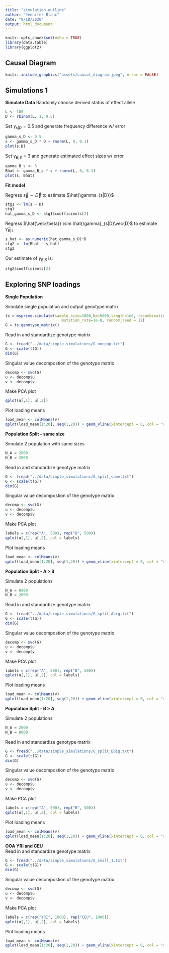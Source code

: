 ```yaml
---
title: "simulation_outline"
author: "Jennifer Blanc"
date: "9/18/2020"
output: html_document
---
```


```r
knitr::opts_chunk$set(echo = TRUE)
library(data.table)
library(ggplot2)
```

## Causal Diagram 

```r
knitr::include_graphics("assets/causal_diagram.jpeg", error = FALSE)
```

## Simulations 1 

**Simulate Data** 
Randomly choose derived status of effect allele
```r
L <- 100
D <- rbinom(L, 1, 0.5)
```

Set $\gamma_{s|D} = 0.5$ and generate frequency difference w/ error    
```r
gamma_s_D <- 0.5
s <- gamma_s_D * D + rnorm(L, 0, 0.1)
plot(s,D)
```

Set $\gamma_{B|S} = 3$ and generate estimated effect sizes w/ error
```r
gamma_B_s <- 3
Bhat <- gamma_B_s * s + rnorm(L, 0, 0.1)
plot(s, Bhat)
```

**Fit model**  

Regress $\vec{s} \sim \vec{D}$ to estimate $\hat{\gamma_{s|D}}$
```r
stg1 <- lm(s ~ D)
stg1
hat_gamma_s_D <- stg1$coefficients[2]
```

Regress $\hat{\vec{\beta}} \sim \hat{\gamma}_{s|D}\vec{D}$ to estimate $\hat{\gamma}_{B|s}$
```r
s_hat <- as.numeric(hat_gamma_s_D)*D
stg2 <- lm(Bhat ~ s_hat)
stg2
```

Our estimate of $\gamma_{B|S}$ is: 
```r
stg2$coefficients[2]
```

## Exploring SNP loadings 

**Single Population**  

Simulate single population and output genotype matrix 
```r
ts = msprime.simulate(sample_size=1000,Ne=5000,length=1e6, recombination_rate=1e-8,
                         mutation_rate=1e-8, random_seed = 12)
G = ts.genotype_matrix()
```

Read in and standardize genotype matrix 
```r
G <- fread("../data/simple_simulations/G_onepop.txt")
G <- scale(t(G))
dim(G)
```

Singular value decompostion of the genotype matrix    
```r
decomp <- svd(G)
u <- decomp$u
v <- decomp$v
```

Make PCA plot 
```r
qplot(u[,1], u[,2])
```

Plot loading means 
```r
load_mean <- colMeans(v)
qplot(load_mean[1:20], seq(1,20)) + geom_vline(xintercept = 0, col = "red") + xlab("Average Loading") + ylab("PC")
```

**Population Split - same size** 

Simulate 2 population with same sizes 
```r
N_A = 2000
N_B = 2000
```

Read in and standardize genotype matrix 
```r
G <- fread("../data/simple_simulations/G_split_same.txt")
G <- scale(t(G))
dim(G)
```

Singular value decompostion of the genotype matrix    
```r
decomp <- svd(G)
u <- decomp$u
v <- decomp$v
```

Make PCA plot 
```r
labels = c(rep("A", 500), rep("B", 500))
qplot(u[,1], u[,2], col = labels)
```

Plot loading means 
```r
load_mean <- colMeans(v)
qplot(load_mean[1:20], seq(1,20)) + geom_vline(xintercept = 0, col = "red") + xlab("Average Loading") + ylab("PC")
```

**Population Split - A > B** 

Simulate 2 populations 
```r
N_A = 8000
N_B = 2000
```

Read in and standardize genotype matrix 
```r
G <- fread("../data/simple_simulations/G_split_Abig.txt")
G <- scale(t(G))
dim(G)
```

Singular value decompostion of the genotype matrix    
```r
decomp <- svd(G)
u <- decomp$u
v <- decomp$v
```

Make PCA plot 
```r
labels = c(rep("A", 500), rep("B", 500))
qplot(u[,1], u[,2], col = labels)
```

Plot loading means 
```r
load_mean <- colMeans(v)
qplot(load_mean[1:20], seq(1,20)) + geom_vline(xintercept = 0, col = "red") + xlab("Average Loading") + ylab("PC")
```


**Population Split - B > A** 

Simulate 2 populations 
```r
N_A = 2000
N_B = 8000
```

Read in and standardize genotype matrix 
```r
G <- fread("../data/simple_simulations/G_split_Bbig.txt")
G <- scale(t(G))
dim(G)
```

Singular value decompostion of the genotype matrix    
```r
decomp <- svd(G)
u <- decomp$u
v <- decomp$v
```

Make PCA plot 
```r
labels = c(rep("A", 500), rep("B", 500))
qplot(u[,1], u[,2], col = labels)
```


Plot loading means 
```r
load_mean <- colMeans(v)
qplot(load_mean[1:20], seq(1,20)) + geom_vline(xintercept = 0, col = "red") + xlab("Average Loading") + ylab("PC")
```


**OOA YRI and CEU**  
Read in and standardize genotype matrix 
```r
G <- fread("../data/simple_simulations/G_small_1.txt")
G <- scale(t(G))
dim(G)
```

Singular value decompostion of the genotype matrix    
```r
decomp <- svd(G)
u <- decomp$u
v <- decomp$v
```

Make PCA plot 
```r
labels = c(rep("YRI", 1000), rep("CEU", 1000))
qplot(u[,1], u[,2], col = labels)
```

Plot loading means 
```r
load_mean <- colMeans(v)
qplot(load_mean[1:20], seq(1,20)) + geom_vline(xintercept = 0, col = "red") + xlab("Average Loading") + ylab("PC")
```



